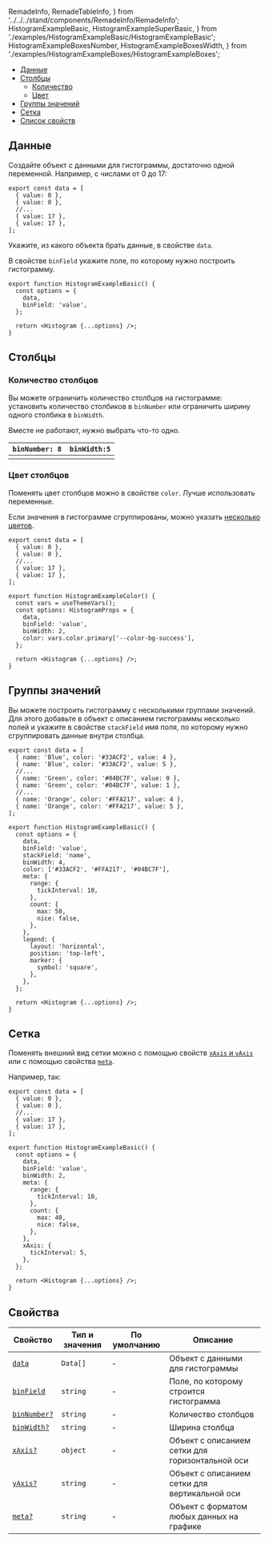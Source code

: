   RemadeInfo,
  RemadeTableInfo,
} from '../../../stand/components/RemadeInfo/RemadeInfo';
  HistogramExampleBasic,
  HistogramExampleSuperBasic,
} from './examples/HistogramExampleBasic/HistogramExampleBasic';
  HistogramExampleBoxesNumber,
  HistogramExampleBoxesWidth,
} from './examples/HistogramExampleBoxes/HistogramExampleBoxes';

<MdxMenu>

- [Данные](#данные)
- [Столбцы](#столбцы)
  - [Количество](#количество-столбцов)
  - [Цвет](#цвет-столбцов)
- [Группы значений](#группы-значений)
- [Сетка](#сетка)
- [Список свойств](#свойства)

</MdxMenu>

## Данные

Создайте объект с данными для гистограммы, достаточно одной переменной. Например, с числами от 0 до 17:

```tsx
export const data = [
  { value: 0 },
  { value: 0 },
  //...
  { value: 17 },
  { value: 17 },
];
```

Укажите, из какого объекта брать данные, в свойстве `data`.

В свойстве `binField` укажите поле, по которому нужно построить гистограмму.

```tsx
export function HistogramExampleBasic() {
  const options = {
    data,
    binField: 'value',
  };

  return <Histogram {...options} />;
}
```

<HistogramExampleSuperBasic />

## Столбцы

### Количество столбцов

Вы можете ограничить количество столбцов на гистограмме: установить количество столбиков в `binNumber` или ограничить ширину одного столбика в `binWidth`.

Вместе не работают, нужно выбрать что-то одно.

| `binNumber: 8`                  | `binWidth:5`                   |
| ------------------------------- | ------------------------------ |
| <HistogramExampleBoxesNumber /> | <HistogramExampleBoxesWidth /> |

### Цвет столбцов

Поменять цвет столбцов можно в свойстве `color`. Лучше использовать переменные.

Если значения в гистограмме сгруппированы, можно указать [несколько цветов](#группы-значений).

```tsx
export const data = [
  { value: 0 },
  { value: 0 },
  //...
  { value: 17 },
  { value: 17 },
];

export function HistogramExampleColor() {
  const vars = useThemeVars();
  const options: HistogramProps = {
    data,
    binField: 'value',
    binWidth: 2,
    color: vars.color.primary['--color-bg-success'],
  };

  return <Histogram {...options} />;
}
```

<HistogramExampleColor />

## Группы значений

Вы можете построить гистограмму с несколькими группами значений. Для этого добавьте в объект с описанием гистограммы несколько полей и укажите в свойстве `stackField` имя поля, по которому нужно сгруппировать данные внутри столбца.

```tsx
export const data = [
  { name: 'Blue', color: '#33ACF2', value: 4 },
  { name: 'Blue', color: '#33ACF2', value: 5 },
  //...
  { name: 'Green', color: '#04BC7F', value: 0 },
  { name: 'Green', color: '#04BC7F', value: 1 },
  //...
  { name: 'Orange', color: '#FFA217', value: 4 },
  { name: 'Orange', color: '#FFA217', value: 5 },
];

export function HistogramExampleBasic() {
  const options = {
    data,
    binField: 'value',
    stackField: 'name',
    binWidth: 4,
    color: ['#33ACF2', '#FFA217', '#04BC7F'],
    meta: {
      range: {
        tickInterval: 10,
      },
      count: {
        max: 50,
        nice: false,
      },
    },
    legend: {
      layout: 'horizontal',
      position: 'top-left',
      marker: {
        symbol: 'square',
      },
    },
  };

  return <Histogram {...options} />;
}
```

<HistogramExampleStacked />

## Сетка

Поменять внешний вид сетки можно с помощью свойств [`xAxis` и `yAxis`](https://g2plot.antv.vision/en/docs/api/plots/histogram#axis) или с помощью свойства [`meta`](https://g2plot.antv.vision/en/docs/api/plots/histogram#meta).

Например, так:

```tsx
export const data = [
  { value: 0 },
  { value: 0 },
  //...
  { value: 17 },
  { value: 17 },
];

export function HistogramExampleBasic() {
  const options = {
    data,
    binField: 'value',
    binWidth: 2,
    meta: {
      range: {
        tickInterval: 10,
      },
      count: {
        max: 40,
        nice: false,
      },
    },
    xAxis: {
      tickInterval: 5,
    },
  };

  return <Histogram {...options} />;
}
```

<HistogramExampleBasic />

## Свойства

<RemadeTableInfo apiUrl="https://g2plot.antv.vision/en/docs/api/plots/histogram" />

| Свойство                 | Тип и значения | По умолчанию | Описание                                        |
| ------------------------ | -------------- | ------------ | ----------------------------------------------- |
| [`data`](#данные)        | `Data[]`       | -            | Объект с данными для гистограммы                |
| [`binField`](#данные)    | `string`       | -            | Поле, по которому строится гистограмма          |
| [`binNumber?`](#столбцы) | `string`       | -            | Количество столбцов                             |
| [`binWidth?`](#столбцы)  | `string`       | -            | Ширина столбца                                  |
| [`xAxis?`](#сетка)       | `object`       | -            | Объект с описанием сетки для горизонтальной оси |
| [`yAxis?`](#сетка)       | `string`       | -            | Объект с описанием сетки для вертикальной оси   |
| [`meta?`](#сетка)        | `string`       | -            | Объект с форматом любых данных на графике       |
